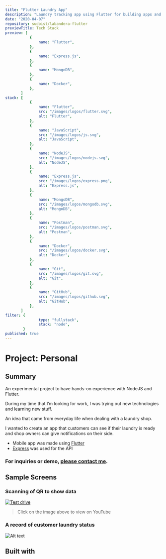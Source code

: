 ```yaml
---
title: "Flutter Laundry App"
description: "Laundry tracking app using Flutter for building apps and NodeJS Express for backend."
date: "2020-04-07"
repository: sudoist/labandera-flutter
previewTitle: Tech Stack
preview: [
           {
               name: "Flutter",
           },
           {
               name: "Express.js",
           },
           {
               name: "MongoDB",
           },
           {
               name: "Docker",
           },
       ]
stack: [
           {
               name: "Flutter",
               src: "/images/logos/flutter.svg",
               alt: "Flutter",
           },
           {
               name: "JavaScript",
               src: "/images/logos/js.svg",
               alt: "JavaScript",
           },
           {
               name: "NodeJS",
               src: "/images/logos/nodejs.svg",
               alt: "NodeJS",
           },
           {
               name: "Express.js",
               src: "/images/logos/express.png",
               alt: "Express.js",
           },
           {
               name: "MongoDB",
               src: "/images/logos/mongodb.svg",
               alt: "MongoDB",
           },
           {
               name: "Postman",
               src: "/images/logos/postman.svg",
               alt: "Postman",
           },
           {
               name: "Docker",
               src: "/images/logos/docker.svg",
               alt: "Docker",
           },
           {
               name: "Git",
               src: "/images/logos/git.svg",
               alt: "Git",
           },
           {
               name: "GitHub",
               src: "/images/logos/github.svg",
               alt: "GitHub",
           },
       ]
filter: {
               type: "fullstack",
               stack: "node",
        }
published: true
---
```


# Project: Personal


## Summary

An experimental project to have hands-on experience with NodeJS and Flutter.

During my time that I’m looking for work, I was trying out new technologies and learning new stuff.

An idea that came from everyday life when dealing with a laundry shop.

I wanted to create an app that customers can see if their laundry is ready and shop owners can give notifications on their side.

- Mobile app was made using [Flutter](https://flutter.dev/)
- [Express](https://expressjs.com/) was used for the API

### For inquiries or demo, [please contact me](https://projects.jcos.io/contact).


## Sample Screens

### Scanning of QR to show data

[![Test drive](https://res.cloudinary.com/langitlupakintoncloud/image/upload/v1711879497/projects.jcos.io/whgg1ui9i2wp87v44cqd.png)](https://www.youtube.com/watch?v=rEKSgtTGlrg "Scanning of QR to show data")

> Click on the image above to view on YouTube

### A record of customer laundry status

![Alt text](https://res.cloudinary.com/langitlupakintoncloud/image/upload/v1711879498/projects.jcos.io/pszl3widrheuwcmszaqw.png "A record of customer laundry status")


## Built with
